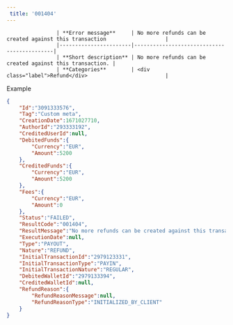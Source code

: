 ---  
 title: '001404'  
---  


                    | **Error message**     | No more refunds can be created against this transaction                   |
                    |-----------------------|--------------------------------------------|
                    | **Short description** | No more refunds can be created against this transaction. |
                    | **Categories**        | <div class="label">Refund</div>                         |
                  

Example  
```json API Response
{
    "Id":"3091333576",
    "Tag":"Custom meta",
    "CreationDate":1671027710,
    "AuthorId":"293333192",
    "CreditedUserId":null,
    "DebitedFunds":{
        "Currency":"EUR",
        "Amount":5200
    },
    "CreditedFunds":{
        "Currency":"EUR",
        "Amount":5200
    },
    "Fees":{
        "Currency":"EUR",
        "Amount":0
    },
    "Status":"FAILED",
    "ResultCode":"001404",
    "ResultMessage":"No more refunds can be created against this transaction",
    "ExecutionDate":null,
    "Type":"PAYOUT",
    "Nature":"REFUND",
    "InitialTransactionId":"2979123331",
    "InitialTransactionType":"PAYIN",
    "InitialTransactionNature":"REGULAR",
    "DebitedWalletId":"2979133394",
    "CreditedWalletId":null,
    "RefundReason":{
        "RefundReasonMessage":null,
        "RefundReasonType":"INITIALIZED_BY_CLIENT"
    }
}
```